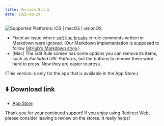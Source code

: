 ```yaml
---
title: Version 8.4.1
date: 2025-09-29
---
```


![Supported Platforms: iOS | macOS | visionOS](https://img.shields.io/badge/Platforms-iOS%20|%20macOS%20|%20visionOS-white)

* Fixed an issue where [soft line breaks](https://github.github.com/gfm/#soft-line-breaks) in rule comments written in Markdown were ignored. (Our Markdown implementation is supposed to follow [GitHub's Markdown style](https://docs.github.com/en/get-started/writing-on-github/getting-started-with-writing-and-formatting-on-github/basic-writing-and-formatting-syntax).)
* [Mac] The Edit Rule screen has some options you can remove its items, such as *Excluded URL Patterns*, but the buttons to remove them were hard to press. Now they are easier to press.

(This version is only for the app that is available in the App Store.)

<!--truncate-->

## ⬇️ Download link

- [App Store](https://apps.apple.com/app/id1571283503)

Thank you for your continued support! If you enjoy using Redirect Web, please consider leaving a review on the stores. It really helps!
